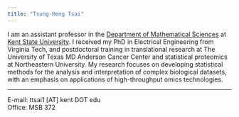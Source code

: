 ```yaml
---
title: "Tsung-Heng Tsai"
---
```


I am an assistant professor in the [Department of Mathematical Sciences](https://www.kent.edu/math) at [Kent State University](https://www.kent.edu). I received my PhD in Electrical Engineering from Virginia Tech, and postdoctoral training in translational research at The University of Texas MD Anderson Cancer Center and statistical proteomics at Northeastern University.  My research focuses on developing statistical methods for the analysis and interpretation of complex biological datasets, with an emphasis on applications of high-throughput omics technologies.

---
E-mail: ttsai1 [AT] kent DOT edu  
Office: MSB 372

